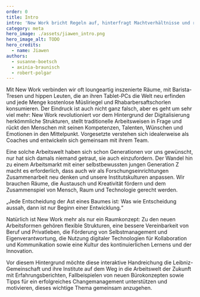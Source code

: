 ---
order: 0
title: Intro
intro: 'New Work bricht Regeln auf, hinterfragt Machtverhältnisse und rückt den Menschen mit seinen Stärken, Bedürfnissen und Emotionen in den Fokus.'
category: meta
hero_image: ./assets/jiawen_intro.png
hero_image_alt: TODO
hero_credits:
  - name: Jiawen
authors:
  - susanne-boetsch
  - axinia-braunisch
  - robert-polgar
---

<Leadin>Mit New Work</Leadin> verbinden wir oft loungeartig inszenierte Räume, mit Barista-Tresen und hippen Leuten, die an ihren Tablet-PCs die Welt neu erfinden und jede Menge kostenlose Müsliriegel und Rhabarbersaftschorlen konsumieren. Der Eindruck ist auch nicht ganz falsch, aber es geht um sehr viel mehr: New Work revolutioniert vor dem Hintergrund der Digitalisierung herkömmliche Strukturen, stellt traditionelle Arbeitsweisen in Frage und rückt den Menschen mit seinen Kompetenzen, Talenten, Wünschen und Emotionen in den Mittelpunkt. Vorgesetzte verstehen sich idealerweise als Coaches und entwickeln sich gemeinsam mit ihrem Team.

Eine solche Arbeitswelt haben sich schon Generationen vor uns gewünscht, nur hat sich damals niemand getraut, sie auch einzufordern. Der Wandel hin zu einem Arbeitsmarkt mit einer selbstbewussten jungen Generation Z macht es erforderlich, dass auch wir als Forschungseinrichtungen Zusammenarbeit neu denken und unsere Institutskulturen anpassen. Wir brauchen Räume, die Austausch und Kreativität fördern und dem Zusammenspiel von Mensch, Raum und Technologie gerecht werden.

<Quote cite="Yoda">

„Jede Entscheidung der Ast eines Baumes ist: Was wie Entscheidung aussah, dann ist nur Beginn einer Entwicklung.“

</Quote>

Natürlich ist New Work mehr als nur ein Raumkonzept:  Zu den neuen Arbeitsformen gehören flexible Strukturen, eine bessere Vereinbarkeit von Beruf und Privatleben, die Förderung von Selbstmanagement und Eigenverantwortung, die Nutzung digitaler Technologien für Kollaboration und Kommunikation sowie eine Kultur des kontinuierlichen Lernens und der Innovation.

Vor diesem Hintergrund möchte diese interaktive Handreichung die Leibniz-Gemeinschaft und ihre Institute auf dem Weg in die Arbeitswelt der Zukunft mit Erfahrungsberichten, Fallbeispielen von neuen Bürokonzepten sowie Tipps für ein erfolgreiches Changemanagement unterstützen und motivieren, dieses wichtige Thema gemeinsam anzugehen.
